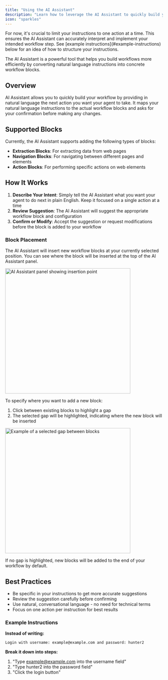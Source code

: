 ```yaml
---
title: "Using the AI Assistant"
description: "Learn how to leverage the AI Assistant to quickly build your workflows"
icon: "sparkles"
---
```


<Note type="warning">
  For now, it's crucial to limit your instructions to one action at a time. This
  ensures the AI Assistant can accurately interpret and implement your intended
  workflow step. See [example instructions](#example-instructions) below for an
  idea of how to structure your instructions.
</Note>

The AI Assistant is a powerful tool that helps you build workflows more efficiently by converting natural language instructions into concrete workflow blocks.

## Overview

AI Assistant allows you to quickly build your workflow by providing in natural language the next action you want your agent to take. It maps your natural language instructions to the actual workflow blocks and asks for your confirmation before making any changes.

## Supported Blocks

Currently, the AI Assistant supports adding the following types of blocks:

- **Extraction Blocks**: For extracting data from web pages
- **Navigation Blocks**: For navigating between different pages and elements
- **Action Blocks**: For performing specific actions on web elements

## How It Works

1. **Describe Your Intent**: Simply tell the AI Assistant what you want your agent to do next in plain English. Keep it focused on a single action at a time
2. **Review Suggestion**: The AI Assistant will suggest the appropriate workflow block and configuration
3. **Confirm or Modify**: Accept the suggestion or request modifications before the block is added to your workflow

### Block Placement

The AI Assistant will insert new workflow blocks at your currently selected position. You can see where the block will be inserted at the top of the AI Assistant panel.

<Frame>
  <img
    width="400"
    src="/images/ai-assistant-panel.png"
    alt="AI Assistant panel showing insertion point"
  />
</Frame>

To specify where you want to add a new block:

1. Click between existing blocks to highlight a gap
2. The selected gap will be highlighted, indicating where the new block will be inserted

<Frame>
  <img
    width="400"
    src="/images/selected-gap.png"
    alt="Example of a selected gap between blocks"
  />
</Frame>

If no gap is highlighted, new blocks will be added to the end of your workflow by default.

## Best Practices

- Be specific in your instructions to get more accurate suggestions
- Review the suggestion carefully before confirming
- Use natural, conversational language - no need for technical terms
- Focus on one action per instruction for best results

### Example Instructions

**Instead of writing:**

```
Login with username: example@example.com and password: hunter2
```

**Break it down into steps:**

1. "Type example@example.com into the username field"
2. "Type hunter2 into the password field"
3. "Click the login button"
